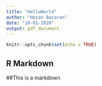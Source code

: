 ---
title: "HelloWorld"
author: "Hasan Basaran"
date: "10-01-2020"
output: pdf_document
---

```{r setup, include=FALSE}
knitr::opts_chunk$set(echo = TRUE)
```

## R Markdown

##This is a markdown

